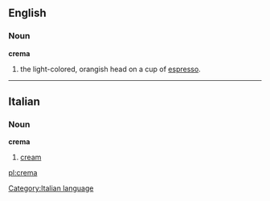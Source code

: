 ==English==

===Noun===
'''crema'''
# the light-colored, orangish head on a cup of [[espresso]].

----

==Italian==

===Noun===
'''crema''' {{f}}
# [[cream]]
[[Category:Italian language]]

[[pl:crema]]